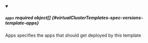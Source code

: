 


<details className="config-field" data-expandable="true" open>
<summary>

##### `apps` <span className="config-field-required" data-required="false">required</span> <span className="config-field-type">object[]</span> <span className="config-field-default"></span> <span className="config-field-enum"></span> {#virtualClusterTemplates-spec-versions-template-apps}

Apps specifies the apps that should get deployed by this template

</summary>

<PartialAppsreference />


</details>
